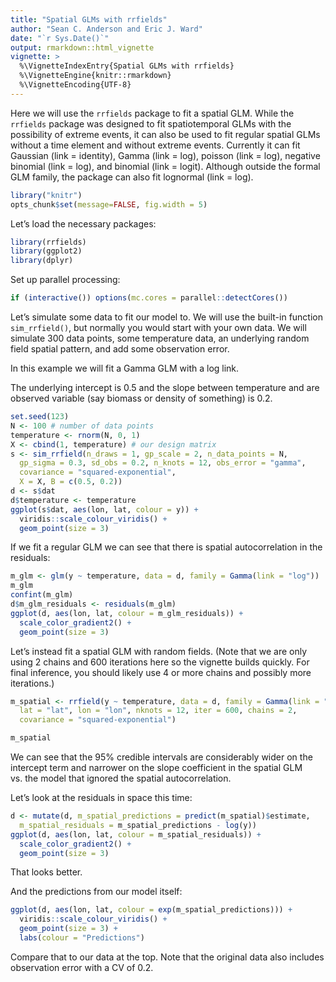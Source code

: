 ```yaml
---
title: "Spatial GLMs with rrfields"
author: "Sean C. Anderson and Eric J. Ward"
date: "`r Sys.Date()`"
output: rmarkdown::html_vignette
vignette: >
  %\VignetteIndexEntry{Spatial GLMs with rrfields}
  %\VignetteEngine{knitr::rmarkdown}
  %\VignetteEncoding{UTF-8}
---
```


Here we will use the `rrfields` package to fit a spatial GLM. While the `rrfields` package was designed to fit spatiotemporal GLMs with the possibility of extreme events, it can also be used to fit regular spatial GLMs without a time element and without extreme events. Currently it can fit Gaussian (link = identity), Gamma (link = log), poisson (link = log), negative binomial (link = log), and binomial (link = logit). Although outside the formal GLM family, the package can also fit lognormal (link = log).

```r
library("knitr")
opts_chunk$set(message=FALSE, fig.width = 5)
```

Let's load the necessary packages:

```r
library(rrfields)
library(ggplot2)
library(dplyr)
```

Set up parallel processing:

```r
if (interactive()) options(mc.cores = parallel::detectCores())
```

Let's simulate some data to fit our model to. We will use the built-in function `sim_rrfield()`, but normally you would start with your own data. We will simulate 300 data points, some temperature data, an underlying random field spatial pattern, and add some observation error. 

In this example we will fit a Gamma GLM with a log link.

The underlying intercept is 0.5 and the slope between temperature and are observed variable (say biomass or density of something) is 0.2.

```r
set.seed(123)
N <- 100 # number of data points
temperature <- rnorm(N, 0, 1)
X <- cbind(1, temperature) # our design matrix
s <- sim_rrfield(n_draws = 1, gp_scale = 2, n_data_points = N,
  gp_sigma = 0.3, sd_obs = 0.2, n_knots = 12, obs_error = "gamma", 
  covariance = "squared-exponential",
  X = X, B = c(0.5, 0.2))
d <- s$dat
d$temperature <- temperature
ggplot(s$dat, aes(lon, lat, colour = y)) + 
  viridis::scale_colour_viridis() +
  geom_point(size = 3)
```

If we fit a regular GLM we can see that there is spatial autocorrelation in the residuals:

```r
m_glm <- glm(y ~ temperature, data = d, family = Gamma(link = "log"))
m_glm
confint(m_glm)
d$m_glm_residuals <- residuals(m_glm)
ggplot(d, aes(lon, lat, colour = m_glm_residuals)) + 
  scale_color_gradient2() +
  geom_point(size = 3)
```

Let's instead fit a spatial GLM with random fields. (Note that we are only using 2 chains and 600 iterations here so the vignette builds quickly. For final inference, you should likely use 4 or more chains and possibly more iterations.)

```r
m_spatial <- rrfield(y ~ temperature, data = d, family = Gamma(link = "log"), 
  lat = "lat", lon = "lon", nknots = 12, iter = 600, chains = 2, 
  covariance = "squared-exponential")
```

```r
m_spatial
```

We can see that the 95% credible intervals are considerably wider on the intercept term and narrower on the slope coefficient in the spatial GLM vs. the model that ignored the spatial autocorrelation.

Let's look at the residuals in space this time:

```r
d <- mutate(d, m_spatial_predictions = predict(m_spatial)$estimate,
  m_spatial_residuals = m_spatial_predictions - log(y))
ggplot(d, aes(lon, lat, colour = m_spatial_residuals)) + 
  scale_color_gradient2() +
  geom_point(size = 3)
```

That looks better. 

And the predictions from our model itself:

```r
ggplot(d, aes(lon, lat, colour = exp(m_spatial_predictions))) + 
  viridis::scale_colour_viridis() +
  geom_point(size = 3) +
  labs(colour = "Predictions")
```

Compare that to our data at the top. Note that the original data also includes observation error with a CV of 0.2.
